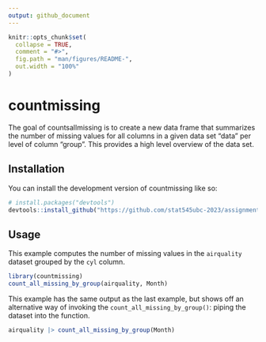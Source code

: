 ```yaml
---
output: github_document
---
```


<!-- README.md is generated from README.Rmd. Please edit that file -->

```r
knitr::opts_chunk$set(
  collapse = TRUE,
  comment = "#>",
  fig.path = "man/figures/README-",
  out.width = "100%"
)
```

# countmissing

<!-- badges: start -->
<!-- badges: end -->

The goal of countsallmissing is to create a new data frame that summarizes the number of missing values for all columns in a given data set "data" per level of column "group". This provides a high level overview of the data set.

## Installation

You can install the development version of countmissing like so:

``` r
# install.packages("devtools")
devtools::install_github("https://github.com/stat545ubc-2023/assignment-b2-cynthiaachung/tree/main", ref = "0.1.0")
```

## Usage

This example computes the number of missing values in the `airquality` dataset grouped by the `cyl` column.

```r
library(countmissing)
count_all_missing_by_group(airquality, Month)
```

This example has the same output as the last example, but shows off an alternative way of invoking the `count_all_missing_by_group()`: piping the dataset into the function. 

```r
airquality |> count_all_missing_by_group(Month) 
```
